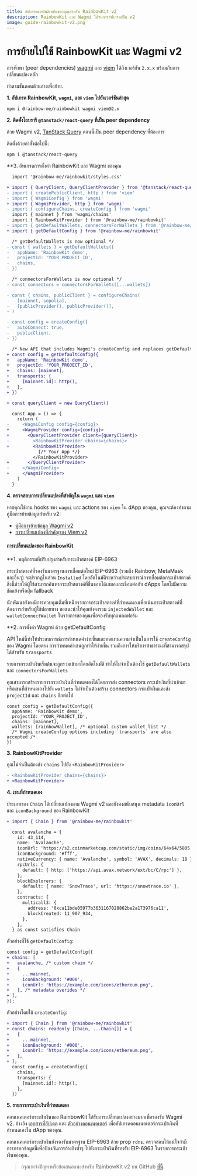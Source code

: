 ```yaml
---
title: อัปเกรดแอปพลิเคชันของคุณสำหรับ RainbowKit v2
description: RainbowKit และ Wagmi ได้รับการอัปเกรดเป็น v2
image: guide-rainbowkit-v2.png
---
```


# การย้ายไปใช้ RainbowKit และ Wagmi v2

การพึ่งพา (peer dependencies) [wagmi](https://wagmi.sh) และ [viem](https://viem.sh) ได้ถึงเวอร์ชัน `2.x.x` พร้อมกับการเปลี่ยนแปลงหลัก

ทำตามขั้นตอนด้านล่างเพื่อย้าย.

**1. อัปเกรด RainbowKit, `wagmi`, และ `viem` ไปยังเวอร์ชันล่าสุด**

```bash
npm i @rainbow-me/rainbowkit wagmi viem@2.x
```

**2. ติดตั้งไลบรารี `@tanstack/react-query` ที่เป็น peer dependency**

ด้วย Wagmi v2, [TanStack Query](https://tanstack.com/query/v5/docs/react/overview) ตอนนี้เป็น peer dependency ที่ต้องการ

ติดตั้งด้วยคำสั่งต่อไปนี้:

```bash
npm i @tanstack/react-query
```

\*\*3. อัพเกรดการตั้งค่า RainbowKit และ Wagmi ของคุณ

```diff
  import '@rainbow-me/rainbowkit/styles.css'

+ import { QueryClient, QueryClientProvider } from '@tanstack/react-query'
- import { createPublicClient, http } from 'viem'
- import { WagmiConfig } from 'wagmi'
+ import { WagmiProvider, http } from 'wagmi'
- import { configureChains, createConfig } from 'wagmi'
  import { mainnet } from 'wagmi/chains'
  import { RainbowKitProvider } from '@rainbow-me/rainbowkit'
- import { getDefaultWallets, connectorsForWallets } from '@rainbow-me/rainbowkit'
+ import { getDefaultConfig } from '@rainbow-me/rainbowkit'

  /* getDefaultWallets is now optional */
- const { wallets } = getDefaultWallets({
-   appName: 'RainbowKit demo',
-   projectId: 'YOUR_PROJECT_ID',
-   chains,
- })

  /* connectorsForWallets is now optional */
- const connectors = connectorsForWallets([...wallets])

- const { chains, publicClient } = configureChains( 
-   [mainnet, sepolia], 
-   [publicProvider(), publicProvider()],
- )

- const config = createConfig({
-   autoConnect: true,
-   publicClient,
- })

  /* New API that includes Wagmi's createConfig and replaces getDefaultWallets and connectorsForWallets */
+ const config = getDefaultConfig({
+   appName: 'RainbowKit demo',
+   projectId: 'YOUR_PROJECT_ID',
+   chains: [mainnet],
+   transports: {
+     [mainnet.id]: http(),
+   },
+ })

+ const queryClient = new QueryClient()

  const App = () => {
    return (
-     <WagmiConfig config={config}>
+     <WagmiProvider config={config}>
+       <QueryClientProvider client={queryClient}>
-         <RainbowKitProvider chains={chains}>
+         <RainbowKitProvider>
            {/* Your App */}
          </RainbowKitProvider>
+       </QueryClientProvider>
-     </WagmiConfig>
+     </WagmiProvider>
    )
  }
```

**4. ตรวจสอบการเปลี่ยนแปลงที่สำคัญใน `wagmi` และ `viem`**

หากคุณใช้งาน hooks ของ `wagmi` และ actions ของ `viem` ใน dApp ของคุณ, คุณจะต้องทำตามคู่มือการย้ายข้อมูลสำหรับ v2:

-   [คู่มือการย้ายข้อมูล Wagmi v2](https://wagmi.sh/react/guides/migrate-from-v1-to-v2)
-   [การเปลี่ยนแปลงที่สำคัญของ Viem v2](https://viem.sh/docs/migration-guide.html#_2-x-x-breaking-changes)

#### การเปลี่ยนแปลงของ RainbowKit

\*\*1. พฤติกรรมที่ปรับปรุงสำหรับกระเป๋าสตางค์ EIP-6963

กระเป๋าสตางค์ที่รองรับมาตรฐานการเชื่อมต่อใหม่ EIP-6963 (รวมถึง Rainbow, MetaMask และอื่นๆ) จะปรากฏในส่วน `Installed` โดยอัตโนมัติระหว่างประสบการณ์การเชื่อมต่อกระเป๋าสตางค์ สิ่งนี้ช่วยให้ผู้ใช้สามารถค้นหากระเป๋าสตางค์ที่ชื่นชอบได้เสมอและเชื่อมต่อกับ dApps โดยไม่มีความขัดแย้งหรือปุ่ม fallback

นักพัฒนายังคงมีการควบคุมเต็มที่เหนือรายการกระเป๋าสตางค์ที่กำหนดเองเพื่อเน้นกระเป๋าสตางค์ที่ต้องการสำหรับผู้ใช้ปลายทาง ขอแนะนำให้คุณยังคงรวม `injectedWallet` และ `walletConnectWallet` ในรายการของคุณเพื่อรองรับทุกแพลตฟอร์ม

\*\*2. การตั้งค่า Wagmi ด้วย getDefaultConfig

API ใหม่นี้ทำให้ประสบการณ์การกำหนดค่าง่ายขึ้นและทดแทนความจำเป็นในการใช้ `createConfig` ของ Wagmi โดยตรง การกำหนดค่าเชนถูกทำให้ง่ายขึ้น รวมถึงการให้บริการสาธารณะที่สามารถสรุปได้สำหรับ `transports`

รายการกระเป๋าเงินเริ่มต้นจะถูกรวมเข้ามาโดยอัตโนมัติ ทำให้ไม่จำเป็นต้องใช้ `getDefaultWallets` และ `connectorsForWallets`

คุณสามารถสร้างรายการกระเป๋าเงินที่กำหนดเองได้โดยการส่ง connectors กระเป๋าเงินที่นำเข้ามาหรือเชนที่กำหนดเองไปยัง `wallets` ไม่จำเป็นต้องสร้าง connectors กระเป๋าเงินและส่ง `projectId` และ `chains` อีกต่อไป

```
const config = getDefaultConfig({
  appName: 'RainbowKit demo',
  projectId: 'YOUR_PROJECT_ID',
  chains: [mainnet],
  wallets: [rainbowWallet], /* optional custom wallet list */
  /* Wagmi createConfig options including `transports` are also accepted /*
})
```

**3. RainbowKitProvider**

คุณไม่จำเป็นต้องส่ง `chains` ไปยัง `<RainbowKitProvider>`

```diff
- <RainbowKitProvider chains={chains}>
+ <RainbowKitProvider>
```

**4. เชนที่กำหนดเอง**

ประเภทของ `Chain` ได้เปลี่ยนแปลงตาม Wagmi v2 และยังคงสนับสนุน metadata `iconUrl` และ `iconBackground` ของ RainbowKit

```diff
+ import { Chain } from '@rainbow-me/rainbowkit'

  const avalanche = {
    id: 43_114,
    name: 'Avalanche',
    iconUrl: 'https://s2.coinmarketcap.com/static/img/coins/64x64/5805.png',
    iconBackground: '#fff',
    nativeCurrency: { name: 'Avalanche', symbol: 'AVAX', decimals: 18 },
    rpcUrls: {
      default: { http: ['https://api.avax.network/ext/bc/C/rpc'] },
    },
    blockExplorers: {
      default: { name: 'SnowTrace', url: 'https://snowtrace.io' },
    },
    contracts: {
      multicall3: {
        address: '0xca11bde05977b3631167028862be2a173976ca11',
        blockCreated: 11_907_934,
      },
    },
  } as const satisfies Chain
```

ตัวอย่างที่ใช้ `getDefaultConfig`:

```diff
const config = getDefaultConfig({
+ chains: [
+   avalanche, /* custom chain */
+   {
+     ...mainnet,
+     iconBackground: '#000',
+     iconUrl: 'https://example.com/icons/ethereum.png',
+   }, /* metadata overides */
+ ],
});
```

ตัวอย่างโดยใช้ `createConfig`:

```diff
+ import { Chain } from '@rainbow-me/rainbowkit'
+ const chains: readonly [Chain, ...Chain[]] = [
+   {
+     ...mainnet,
+     iconBackground: '#000',
+     iconUrl: 'https://example.com/icons/ethereum.png',
+   },
+ ];
  const config = createConfig({
    chains,
    transports: {
      [mainnet.id]: http(),
    },
  })
```

**5. รายการกระเป๋าเงินที่กำหนดเอง**

คอนเนคเตอร์กระเป๋าเงินของ RainbowKit ได้รับการเปลี่ยนแปลงอย่างมากเพื่อรองรับ Wagmi v2. อ้างอิง [เอกสารที่อัปเดต](https://www.rainbowkit.com/docs/custom-wallets) และ [ตัวอย่างคอนเนคเตอร์](packages/rainbowkit/src/wallets/walletConnectors/rainbowWallet/rainbowWallet.ts) เพื่ออัปเกรดคอนเนคเตอร์กระเป๋าเงินที่กำหนดเองใน dApp ของคุณ.

คอนเนคเตอร์กระเป๋าเงินยังรองรับมาตรฐาน EIP-6963 ด้วย prop `rdns`. ตรวจสอบให้แน่ใจว่ามีการกรอกข้อมูลนี้เพื่อป้องกันการอ้างอิงซ้ำๆ ไปยังกระเป๋าเงินที่รองรับ EIP-6963 ในรายการกระเป๋าเงินของคุณ.

> กรุณาแจ้งปัญหาหรือข้อเสนอแนะสำหรับ RainbowKit v2 บน GitHub [ที่นี่](https://github.com/rainbow-me/rainbowkit/issues/new/choose).

